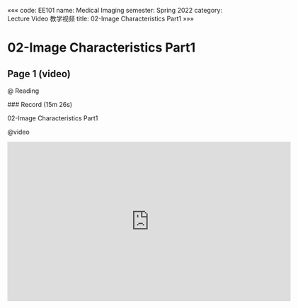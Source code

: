 «««
code: EE101
name: Medical Imaging
semester: Spring 2022
category: Lecture Video 教学视频
title: 02-Image Characteristics Part1
»»»

# 02-Image Characteristics Part1

## Page 1 (video)

@ Reading

<div class="markdown-body">
### Record (15m 26s)

02-Image Characteristics Part1
</div>

@video

<iframe src="https://sbbrisk.com/e/n8olubimpmqp.html" frameborder=0 marginwidth=0 marginheight=0 scrolling=no width=640 height=360 allowfullscreen></iframe>
